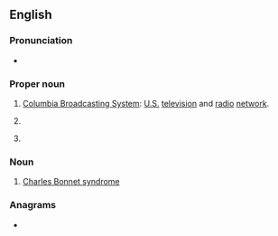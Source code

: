 {{also|CBs|C♭s‎}}
==English==

===Pronunciation===
* {{rhymes|ɛs|lang=en}}

===Proper noun===
{{en-proper noun}}

# [[wikipedia:CBS|Columbia Broadcasting System]]: [[United States|U.S.]] [[television]] and [[radio]] [[network]].
# {{lb|en|education}} {{initialism of|[[w:List of Christian Brothers schools|Christian Brothers School]]|lang=en}}
# {{lb|en|software}} {{initialism of|Component-Based Servicing|lang=en}}

===Noun===
{{en-noun|-}}

# [[Charles Bonnet syndrome]]

===Anagrams===
* {{anagrams|en|a=bcs|BCS|BCs|BSC|BSc|SBC}}